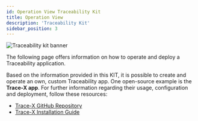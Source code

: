 ```yaml
---
id: Operation View Traceability Kit
title: Operation View
description: 'Traceability Kit'
sidebar_position: 3
---
```



![Traceability kit banner](@site/static/img/doc-traceability_header-minified.png)

<!--
Operation View  of the Kit.
-->
The following page offers information on how to operate and deploy a Traceability application.

Based on the information provided in this KIT, it is possible to create and operate an own, custom
Traceability app. One open-source example is the **Trace-X app**. For further information regarding
their usage, configuration and deployment, follow these resources:

- [Trace-X GitHub Repository](https://github.com/eclipse-tractusx/traceability-foss)
- [Trace-X Installation Guide](https://github.com/eclipse-tractusx/traceability-foss/blob/main/frontend/INSTALL.md)

<Notice components={props.components} />
